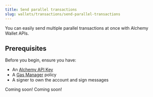 ```yaml
---
title: Send parallel transactions
slug: wallets/transactions/send-parallel-transactions
---
```


You can easily send multiple parallel transactions at once with Alchemy Wallet APIs.

## Prerequisites

Before you begin, ensure you have:

- An [Alchemy API Key](https://dashboard.alchemy.com/apps)
- A [Gas Manager](https://dashboard.alchemy.com/gas-manager/policy/create) policy
- A signer to own the account and sign messages

<Tabs>
  <Tab title="React">Coming soon!</Tab>
  <Tab title="Other JS">Coming soon!</Tab>
  <Tab title="APIs">
    <Markdown src="api.mdx" />
  </Tab>
</Tabs>
